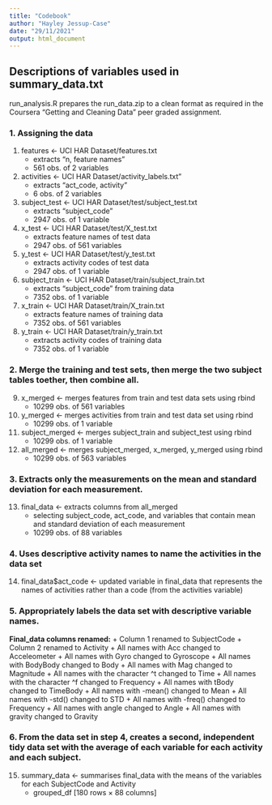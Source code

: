 ```yaml
---
title: "Codebook"
author: "Hayley Jessup-Case"
date: "29/11/2021"
output: html_document
---
```





## Descriptions of variables used in **summary_data.txt**

run_analysis.R prepares the run_data.zip to a clean format as required in the Coursera "Getting and Cleaning Data" peer graded assignment. 

### 1. Assigning the data

1. features <- UCI HAR Dataset/features.txt
    + extracts "n, feature names"
    + 561 obs. of  2 variables
2. activities <- UCI HAR Dataset/activity_labels.txt"
    + extracts "act_code, activity"
    + 6 obs. of  2 variables
3. subject_test <- UCI HAR Dataset/test/subject_test.txt
    + extracts "subject_code"
    + 2947 obs. of  1 variable
4. x_test <- UCI HAR Dataset/test/X_test.txt
    + extracts feature names of test data
    + 2947 obs. of  561 variables
5. y_test <- UCI HAR Dataset/test/y_test.txt
    + extracts activity codes of test data
    + 2947 obs. of  1 variable
6. subject_train <- UCI HAR Dataset/train/subject_train.txt
    + extracts "subject_code" from training data
    + 7352 obs. of  1 variable
7. x_train <- UCI HAR Dataset/train/X_train.txt
    + extracts feature names of training data
    + 7352 obs. of  561 variables
8. y_train <- UCI HAR Dataset/train/y_train.txt
    + extracts activity codes of training data
    + 7352 obs. of  1 variable


### 2. Merge the training and test sets, then merge the two subject tables toether, then combine all.  

9. x_merged  <- merges features from train and test data sets using rbind 
    + 10299 obs. of  561 variables
10. y_merged <- merges activities from train and test data set using rbind
    + 10299 obs. of  1 variable
11. subject_merged <- merges subject_train and subject_test using rbind
    + 10299 obs. of  1 variable
12. all_merged <- merges subject_merged, x_merged, y_merged using rbind 
    + 10299 obs. of  563 variables


### 3. Extracts only the measurements on the mean and standard deviation for each measurement. 

13. final_data <- extracts columns from all_merged
    + selecting subject_code, act_code, and variables that contain mean and standard deviation of each measurement
    + 10299 obs. of  88 variables
                    
              
### 4. Uses descriptive activity names to name the activities in the data set

14. final_data$act_code <- updated variable in final_data that represents the names of activities rather than a code  (from the activities variable)
    

### 5. Appropriately labels the data set with descriptive variable names. 


**Final_data columns renamed:**
    + Column 1 renamed to SubjectCode
    + Column 2 renamed to Activity
    + All names with Acc changed to Acceleometer
    + All names with Gyro changed to Gyroscope
    + All names with BodyBody changed to Body
    + All names with Mag changed to Magnitude
    + All names with the character ^t changed to Time
    + All names with the character ^f changed to Frequency
    + All names with tBody changed to TimeBody
    + All names with -mean() changed to Mean 
    + All names with -std() changed to STD
    + All names with -freq() changed to Frequency
    + All names with angle changed to Angle
    + All names with gravity changed to Gravity


### 6. From the data set in step 4, creates a second, independent tidy data set with the average of each variable for each activity and each subject.

15. summary_data <- summarises final_data with the means of the variables for each SubjectCode and Activity
    + grouped_df [180 rows × 88 columns]

